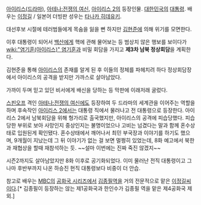 [[아이리스(드라마)]], [[아테나:전쟁의 여신]], [[아이리스 2]]의 등장인물. [[대한민국]]의 [[대통령]].
배우는 [[이정길]] / 일본어 더빙판 성우는 [[타나카 히데유키]].

대선후보 시절에 테러범들에게 목숨을 잃을 뻔 하지만 [[김현준]]에 의해 위기를 모면한다.

이후 대통령이 되어서 [[백산]]에게 핵에 관해 물어보는 등 범상치 않은 행보를 보이다가 [[wiki:"염기훈(아이리스)" 염기훈]]과 비밀 회담을 가지고 '''제3차 남북 정상회담'''을 계획한다. 

김현준을 통해 [[아이리스]]의 존재를 알게 된 후 이들의 정체를 파헤치려 하다 정상회담장에서 아이리스의 공격을 받지만 가까스로 살아남았다.

가까이 두며 믿고 있던 비서에게 배신을 당하는 등 막판에 이래저래 굴렀다.

[[스핀오프]] 격인 [[아테나:전쟁의 여신]]에도 등장하여 두 드라마의 세계관을 이어주는 역할을 하며 후속작인 [[아이리스 2]]에서는 대통령 직에서 물러나고 전 대통령으로 등장한다. 아이리스 2에서 남북회담을 위해 헝가리로 출국했지만, 아이리스의 공격에 피습당했다. 피습당한 부위로 보아 사망인지 중상인지는 불명이었으나 고비는 넘겼다는 말과 함께 혼수상태로 입원된게 확인됐다. 혼수상태에서 깨어나서 최민 부국장과 이야기를 하기도 했으며, 9개월이 지났는데 그 뒤 이야기가 없는 걸 보면 멀쩡히 있었는데, 8화 예고에서 북한과 재협상을 할때 재참석하는 듯. ~~설마 이번에는 진짜 죽진 않겠지~~

시즌2까지도 살아남았지만 8화 이후로 공기화되었다. 이미 물러난 전직 대통령이고 그나마 후반부까지 나온 하승진 현직 대통령보다 비중이 더 안습.

참고로 배우는 [[문화방송|MBC]]의 [[공화국 시리즈]]에서 [[김종필]]역을 거의 전문적으로 맡은 [[이정길]]씨이다.[* 김종필이 등장하는 않는 제1공화국과 한인수가 김종필 역을 맡은 제4공화국 제외.]
